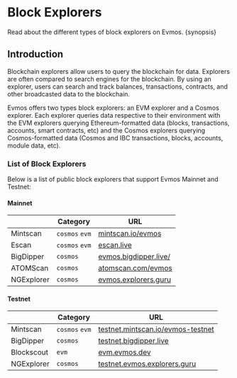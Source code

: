 # Block Explorers

Read about the different types of block explorers on Evmos. {synopsis}

## Introduction

Blockchain explorers allow users to query the blockchain for data. Explorers are often compared to search engines for the blockchain. By using an explorer, users can search and track balances, transactions, contracts, and other broadcasted data to the blockchain.

Evmos offers two types block explorers: an EVM explorer and a Cosmos explorer. Each explorer queries data respective to their environment with the EVM explorers querying Ethereum-formatted data (blocks, transactions, accounts, smart contracts, etc) and the Cosmos explorers querying Cosmos-formatted data (Cosmos and IBC transactions, blocks, accounts, module data, etc).

### List of Block Explorers

Below is a list of public block explorers that support Evmos Mainnet and Testnet:

#### Mainnet

|            | Category       | URL                                                    |
|------------| -------------- |--------------------------------------------------------|
| Mintscan   | `cosmos` `evm` | [mintscan.io/evmos](https://www.mintscan.io/evmos)     |
| Escan      | `cosmos` `evm` | [escan.live](https://escan.live)                       |
| BigDipper  | `cosmos`       | [evmos.bigdipper.live/](https://evmos.bigdipper.live/) |
| ATOMScan   | `cosmos`       | [atomscan.com/evmos](https://atomscan.com/evmos)       |
| NGExplorer | `cosmos`       | [evmos.explorers.guru](https://evmos.explorers.guru)   |

#### Testnet

|            | Category       | URL                                                                            |
| ---------- |----------------| ------------------------------------------------------------------------------ |
| Mintscan   | `cosmos` `evm` | [testnet.mintscan.io/evmos-testnet](https://testnet.mintscan.io/evmos-testnet) |
| BigDipper  | `cosmos`       | [testnet.bigdipper.live](https://testnet.evmos.bigdipper.live/)                |
| Blockscout | `evm`          | [evm.evmos.dev](https://evm.evmos.dev/)                                        |
| NGExplorer | `cosmos`       | [testnet.evmos.explorers.guru](https://testnet.evmos.explorers.guru)           |